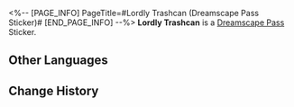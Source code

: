 <%-- [PAGE_INFO]
PageTitle=#Lordly Trashcan (Dreamscape Pass Sticker)#
[END_PAGE_INFO] --%>
{{Stub|Location information}}
{{Item Infobox
|title       = Lordly Trashcan
|id          = 225020
|image       = Dreamscape Pass Sticker Lordly Trashcan.png{{subst:void|<!--$UPLOAD:<<SpriteOutput/TravelBrochure/StickFigures/225020.png>-<Dreamscape Pass Sticker Lordly Trashcan.png>-<Item Icons>>-->}}
|type        = Dreamscape Pass Sticker
|type2       = Ashes to Ashes, Dust to Dust Stickers
|invCategory = 
|rarity      = 4
|effect      = 
|description = Digital stickers that can be used to decorate the pages of the Dreamtour Handbook. They come in many different styles.
|source1     = [[Unlocked by Default]]
}}
{{Description|I'll win.}}
'''Lordly Trashcan''' is a [[Dreamscape Pass]] Sticker.

==Other Languages==
{{Other Languages
|en   = Lordly Trashcan
|zhs  = 王下一桶
|zht  = 王下一桶
|ja   = 王のゴミ箱
|ko   = 왕의 쓰레기통
|es   = Cubo de basura señorial
|fr   = Poubelle vénérable
|ru   = Королевский бак
|th   = เจ้าแห่งถังขยะ
|vi   = Thùng Quý Tộc
|de   = Lord von Tonne
|id   = Lordly Trashcan
|pt   = Lorde Lata de Lixo
}}

==Change History==
{{Change History|2.3}}